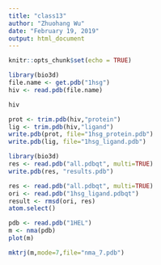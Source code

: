 ```yaml
---
title: "class13"
author: "Zhuohang Wu"
date: "February 19, 2019"
output: html_document
---
```


```r
knitr::opts_chunk$set(echo = TRUE)
```

```r
library(bio3d)
file.name <- get.pdb("1hsg")
hiv <- read.pdb(file.name)
```

```r
hiv
```

```r
prot <- trim.pdb(hiv,"protein")
lig <- trim.pdb(hiv,"ligand")
write.pdb(prot, file="1hsg_protein.pdb")
write.pdb(lig, file="1hsg_ligand.pdb")
```

```r
library(bio3d)
res <- read.pdb("all.pdbqt", multi=TRUE)
write.pdb(res, "results.pdb")
```

```r
res <- read.pdb("all.pdbqt", multi=TRUE)
ori <- read.pdb("1hsg_ligand.pdbqt")
result <- rmsd(ori, res)
atom.select()
```

```r
pdb <- read.pdb("1HEL")
m <- nma(pdb)
plot(m)
```

```r
mktrj(m,mode=7,file="nma_7.pdb")
```

